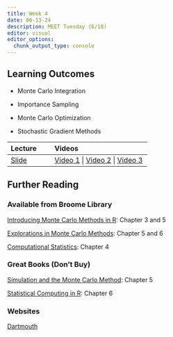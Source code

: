 ```yaml
---
title: Week 4
date: 06-13-24
description: MEET Tuesday (6/18)
editor: visual
editor_options: 
  chunk_output_type: console
---
```


## Learning Outcomes

-   Monte Carlo Integration

-   Importance Sampling

-   Monte Carlo Optimization

-   Stochastic Gradient Methods

| Lecture                                                | Videos                                                                                                                        |
|:----------------------|:------------------------------------------------|
| [Slide](http://m497.inqs.info/lectures/4#/title-slide) | [Video 1](https://youtu.be/EHiGqAjtyrI) \| [Video 2](https://youtu.be/OcezuhJ_Hjs) \| [Video 3](https://youtu.be/XB4u8jcr7Nw) |

## Further Reading

### Available from Broome Library

[Introducing Monte Carlo Methods in R](https://link-springer-com.ezproxy.csuci.edu/book/10.1007/978-1-4419-1576-4): Chapter 3 and 5

[Explorations in Monte Carlo Methods](https://link-springer-com.ezproxy.csuci.edu/book/10.1007/978-3-031-55964-8): Chapter 5 and 6

[Computational Statistics](https://link-springer-com.ezproxy.csuci.edu/book/10.1007/978-0-387-98144-4): Chapter 4

### Great Books (Don't Buy)

[Simulation and the Monte Carlo Method](https://onlinelibrary.wiley.com/doi/book/10.1002/9781118631980): Chapter 5

[Statistical Computing in R](https://www.routledge.com/Statistical-Computing-with-R-Second-Edition/Rizzo/p/book/9781466553323): Chapter 6

### Websites

[Dartmouth](https://cs.dartmouth.edu/~wjarosz/publications/dissertation/appendixA.pdf)
